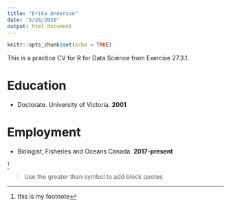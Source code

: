 ```yaml
---
title: "Erika Anderson"
date: "5/28/2020"
output: html_document
---
```


```r
knitr::opts_chunk$set(echo = TRUE)
```

This is a practice CV for R for Data Science from Exercise 27.3.1.

#  Education

* Doctorate. University of Victoria. **2001**


# Employment

* Biologist, Fisheries and Oceans Canada. **2017-present**

^[this is my footnote]

  
> Use the greater than symbol to add block quotes


